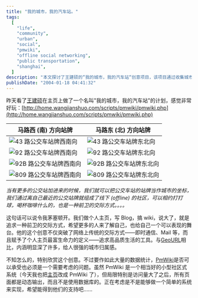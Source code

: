 ```yaml
---
title: "我的城市，我的汽车站。"
tags:
  [
    "life",
    "community",
    "urban",
    "social",
    "pmwiki",
    "offline social networking",
    "public transportation",
    "shanghai",
  ]
description: "本文探讨了王建硕的“我的城市，我的汽车站“创意项目，该项目通过收集城市公交站牌照片，将车站作为线下社交坐标系，帮助附近居民建立线下社区。作者认为这种方式突破了传统网络交际模式，赋予个人网站新的意义，同时也讨论了 PmWiki 平台是否能承载如此大量数据的技术问题。"
publishDate: "2004-01-18 04:41:32"
---
```


昨天看了[王建硕](http://home.wangjianshuo.com/)在主页上做了一个名叫"我的城市，我的汽车站"的计划，感觉非常好玩：[http://home.wangjianshuo.com/scripts/pmwiki/pmwiki.php](http://home.wangjianshuo.com/scripts/pmwiki/pmwiki.php)

| 马路西 (南) 方向站牌                                                                                    | 马路东 (北) 方向站牌                                                                                    |
| ------------------------------------------------------------------------------------------------------- | ------------------------------------------------------------------------------------------------------- |
| ![43 路公交车站牌西南向](http://home.wangjianshuo.com/scripts/pmwiki/uploads/Bus/XiQinLu_SW_GJ43.jpg)   | ![43 路公交车站牌东北向](http://home.wangjianshuo.com/scripts/pmwiki/uploads/Bus/XiQinLu_NE_GJ43.jpg)   |
| ![92 路公交车站牌西南向](http://home.wangjianshuo.com/scripts/pmwiki/uploads/Bus/XiQinLu_SW_GJ92.jpg)   | ![92 路公交车站牌东北向](http://home.wangjianshuo.com/scripts/pmwiki/uploads/Bus/XiQinLu_NE_GJ92.jpg)   |
| ![92B 路公交车站牌西南向](http://home.wangjianshuo.com/scripts/pmwiki/uploads/Bus/XiQinLu_SW_GJ92B.jpg) | ![92B 路公交车站牌东北向](http://home.wangjianshuo.com/scripts/pmwiki/uploads/Bus/XiQinLu_NE_GJ92B.jpg) |
| ![809 路公交车站牌西南向](http://home.wangjianshuo.com/scripts/pmwiki/uploads/Bus/XiQinLu_SW_GJ809.jpg) | ![809 路公交车站牌东北向](http://home.wangjianshuo.com/scripts/pmwiki/uploads/Bus/XiQinLu_NE_GJ809.jpg) |

_当有更多的公交站加进来的时候，我们就可以把公交车站的站牌当作城市的坐标，我们通过离自己最近的公交站牌就组成了线下 (offline) 的社区，可以相约打打球，喝杯咖啡什么的，也是一种前卫的交际方式。。。。_

这句话可以说令我茅塞顿开。我们做个人主页，写 Blog，搞 wiki，说大了，就是追求一种前卫的交际方式，希望更多的人来了解自己，也给自己一个可以表现的舞台。他的这个创意不仅突破了网络上传统的交际方式——即时通信、Mail 等，而且赋予了个人主页最富生命力的定义——追求高品质生活的工具。与[GeoURL](http://geourl.org)相比，内涵明显深了许多，给人很强的城市归属感。

不知怎么的，特别欣赏这个创意。不过要作如此大量的数据统计，[PmWiki](http://www.pmichaud.com/wiki/PmWiki/PmWiki)是否可以承受也必须是一个需要考虑的问题。虽然 PmWiki 是一个相当好的小型社区式系统（今天我也把[主页](http://www.xdanger.com/)改成 PmWiki 了），但局限特别是访问量大了之后，所有页面都是动态输出，而且不是使用数据库的。正在考虑是不是能够做一个简单的系统来实现，希望能得到他们的支持吧……

